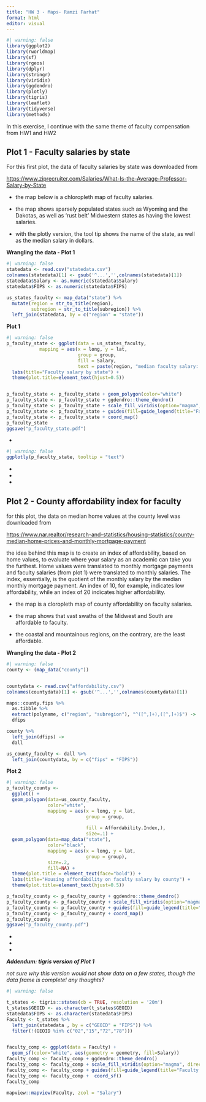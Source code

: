 ---
title: "HW 3 - Maps- Ramzi Farhat"
format: html
editor: visual
---

```{r}
#| warning: false
library(ggplot2)
library(rworldmap) 
library(sf)
library(rgeos)
library(dplyr)
library(stringr)
library(viridis)
library(ggdendro)
library(plotly)
library(tigris)
library(leaflet)
library(tidyverse)
library(methods)

```

In this exercise, I continue with the same theme of faculty compensation from HW1 and HW2

## Plot 1 - Faculty salaries by state

For this first plot, the data of faculty salaries by state was downloaded from

<https://www.ziprecruiter.com/Salaries/What-Is-the-Average-Professor-Salary-by-State>

-   the map below is a chloropleth map of faculty salaries.

-   the map shows sparsely populated states such as Wyoming and the Dakotas, as well as 'rust belt' Midwestern states as having the lowest salaries.

-   with the plotly version, the tool tip shows the name of the state, as well as the median salary in dollars.

**Wrangling the data - Plot 1**

```{r}
#| warning: false
statedata <- read.csv("statedata.csv")
colnames(statedata)[1] <- gsub('^...','',colnames(statedata)[1])
statedata$Salary <- as.numeric(statedata$Salary)
statedata$FIPS <- as.numeric(statedata$FIPS)

us_states_faculty <- map_data("state") %>%
  mutate(region = str_to_title(region),
         subregion = str_to_title(subregion)) %>% 
  left_join(statedata, by = c("region" = "state"))
```

**Plot 1**

```{r, fig.dim = c(8, 6)}
#| warning: false
p_faculty_state <- ggplot(data = us_states_faculty,
            mapping = aes(x = long, y = lat,
                          group = group, 
                          fill = Salary,
                          text = paste(region, "median faculty salary: $",Salary))) + theme(plot.title = element_text(face="bold")) + 
  labs(title="Faculty salary by state") + 
  theme(plot.title=element_text(hjust=0.5))


p_faculty_state <- p_faculty_state + geom_polygon(color="white")
p_faculty_state <- p_faculty_state + ggdendro::theme_dendro()
p_faculty_state <- p_faculty_state + scale_fill_viridis(option="magma", direction=-1)
p_faculty_state <- p_faculty_state + guides(fill=guide_legend(title="Faculty Salaries 2022 (USD) "))
p_faculty_state <- p_faculty_state + coord_map()
p_faculty_state
ggsave("p_faculty_state.pdf")
```

-   

```{r}
#| warning: false
ggplotly(p_faculty_state, tooltip = "text") 
```

-   

-   

-   

## **Plot 2 - County affordability index for faculty**

for this plot, the data on median home values at the county level was downloaded from

<https://www.nar.realtor/research-and-statistics/housing-statistics/county-median-home-prices-and-monthly-mortgage-payment>

the idea behind this map is to create an index of affordability, based on home values, to evaluate where your salary as an academic can take you the furthest. Home values were translated to monthly mortgage payments and faculty salaries (from plot 1) were translated to monthly salaries. The index, essentially, is the quotient of the monthly salary by the median monthly mortgage payment. An index of 10, for example, indicates low affordability, while an index of 20 indicates higher affordability.

-   the map is a cloropleth map of county affordability on faculty salaries.

-   the map shows that vast swaths of the Midwest and South are affordable to faculty.

-   the coastal and mountainous regions, on the contrary, are the least affordable.

**Wrangling the data - Plot 2**

```{r}
#| warning: false
county <- (map_data("county"))


countydata <- read.csv("affordability.csv")
colnames(countydata)[1] <- gsub('^...','',colnames(countydata)[1])

maps::county.fips %>%
  as.tibble %>% 
  extract(polyname, c("region", "subregion"), "^([^,]+),([^,]+)$") ->
  dfips

county %>% 
  left_join(dfips) ->
  dall

us_county_faculty <- dall %>%
  left_join(countydata, by = c("fips" = "FIPS"))
```

**Plot 2**

```{r, fig.dim = c(8, 6)}
#| warning: false
p_faculty_county <- 
  ggplot() + 
  geom_polygon(data=us_county_faculty, 
               color="white",
               mapping = aes(x = long, y = lat,
                             group = group, 
                              
                             fill = Affordability.Index,),
                             size=.1) + 
  geom_polygon(data=map_data("state"), 
               color="black",
               mapping = aes(x = long, y = lat,
                             group = group),
               size=.2,
               fill=NA) + 
  theme(plot.title = element_text(face="bold")) + 
  labs(title="Housing affordability on faculty salary by county") + 
  theme(plot.title=element_text(hjust=0.5))

p_faculty_county <- p_faculty_county + ggdendro::theme_dendro()
p_faculty_county <- p_faculty_county + scale_fill_viridis(option="magma", direction=-1)
p_faculty_county <- p_faculty_county + guides(fill=guide_legend(title="Affordability Index"))
p_faculty_county <- p_faculty_county + coord_map()
p_faculty_county
ggsave("p_faculty_county.pdf")
```

-   

-   

-   

***Addendum: tigris version of Plot 1***

*not sure why this version would not show data on a few states, though the data frame is complete!* *any thoughts?*

```{r}
#| warning: false

t_states <- tigris::states(cb = TRUE, resolution = '20m')
t_states$GEOID <- as.character(t_states$GEOID)
statedata$FIPS <- as.character(statedata$FIPS)
Faculty <- t_states %>% 
  left_join(statedata , by = c("GEOID" = "FIPS")) %>%
  filter(!(GEOID %in% c("02","15","72","78"))) 


faculty_comp <- ggplot(data = Faculty) + 
  geom_sf(color="white", aes(geometry = geometry, fill=Salary))
faculty_comp <- faculty_comp + ggdendro::theme_dendro()
faculty_comp <- faculty_comp + scale_fill_viridis(option="magma", direction=-1)
faculty_comp <- faculty_comp + guides(fill=guide_legend(title="Faculty Salaries 2022 (USD)"))
faculty_comp <- faculty_comp +  coord_sf()
faculty_comp

mapview::mapview(Faculty, zcol = "Salary")
```
